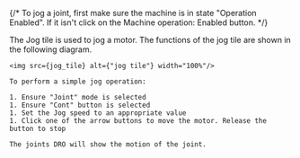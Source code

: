 
{/* To jog a joint, first make sure the machine is in state "Operation Enabled". If it isn't click on the Machine operation: Enabled button. */}

<div style={{display: props.minimal ? "none" : "inherit"}}>
    The Jog tile is used to jog a motor. The functions of the jog tile are shown in the following diagram.
    
    <img src={jog_tile} alt={"jog tile"} width="100%"/>
</div>

    To perform a simple jog operation:

    1. Ensure "Joint" mode is selected
    1. Ensure "Cont" button is selected
    1. Set the Jog speed to an appropriate value
    1. Click one of the arrow buttons to move the motor. Release the button to stop

    The joints DRO will show the motion of the joint.